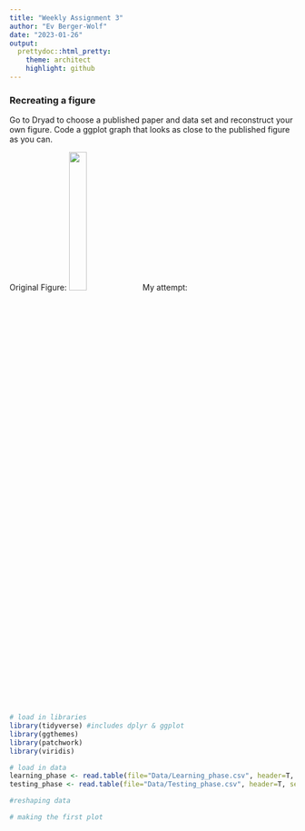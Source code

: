 ```yaml
---
title: "Weekly Assignment 3"
author: "Ev Berger-Wolf"
date: "2023-01-26"
output: 
  prettydoc::html_pretty:
    theme: architect
    highlight: github
---
```


### Recreating a figure

Go to Dryad to choose a published paper and data set and reconstruct your own figure. Code a ggplot graph that looks as close to the published figure as you can.

Original Figure:
![](/Users/ev/Desktop/Middlebury/Classes/Senior/ReproducibleBio/Images/beeDataFigure.jpeg){width=25%}
My attempt:

```r
# load in libraries
library(tidyverse) #includes dplyr & ggplot
library(ggthemes)
library(patchwork)
library(viridis)
```

```r
# load in data
learning_phase <- read.table(file="Data/Learning_phase.csv", header=T, sep=",")
testing_phase <- read.table(file="Data/Testing_phase.csv", header=T, sep=",")

#reshaping data

```

```r
# making the first plot
```


